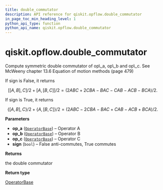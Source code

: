 ```yaml
---
title: double_commutator
description: API reference for qiskit.opflow.double_commutator
in_page_toc_min_heading_level: 1
python_api_type: function
python_api_name: qiskit.opflow.double_commutator
---
```


# qiskit.opflow\.double\_commutator

<Function id="qiskit.opflow.double_commutator" isDedicatedPage={true} github="https://github.com/qiskit/qiskit/tree/stable/0.22/qiskit/opflow/utils.py" signature="double_commutator(op_a, op_b, op_c, sign=False)">
  Compute symmetric double commutator of op\_a, op\_b and op\_c. See McWeeny chapter 13.6 Equation of motion methods (page 479)

  If sign is False, it returns

$$
[[A, B], C]/2 + [A, [B, C]]/2
= (2ABC + 2CBA - BAC - CAB - ACB - BCA)/2.
$$

  If sign is True, it returns

$$
\lbrace[A, B], C\rbrace/2 + \lbrace A, [B, C]\rbrace/2
= (2ABC - 2CBA - BAC + CAB - ACB + BCA)/2.
$$

  **Parameters**

  *   **op\_a** ([`OperatorBase`](qiskit.opflow.OperatorBase "qiskit.opflow.operator_base.OperatorBase")) – Operator A
  *   **op\_b** ([`OperatorBase`](qiskit.opflow.OperatorBase "qiskit.opflow.operator_base.OperatorBase")) – Operator B
  *   **op\_c** ([`OperatorBase`](qiskit.opflow.OperatorBase "qiskit.opflow.operator_base.OperatorBase")) – Operator C
  *   **sign** (`bool`) – False anti-commutes, True commutes

  **Returns**

  the double commutator

  **Return type**

  [OperatorBase](qiskit.opflow.OperatorBase "qiskit.opflow.OperatorBase")
</Function>

